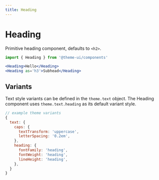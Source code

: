 ```yaml
---
title: Heading
---
```


# Heading

Primitive heading component, defaults to `<h2>`.

```js
import { Heading } from '@theme-ui/components'
```

```jsx live=true
<Heading>Hello</Heading>
<Heading as='h3'>Subhead</Heading>
```

## Variants

Text style variants can be defined in the `theme.text` object.
The Heading component uses `theme.text.heading` as its default variant style.

```js
// example theme variants
{
  text: {
    caps: {
      textTransform: 'uppercase',
      letterSpacing: '0.2em',
    },
    heading: {
      fontFamily: 'heading',
      fontWeight: 'heading',
      lineHeight: 'heading',
    },
  }
}
```
